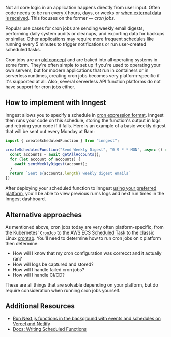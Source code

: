 Not all core logic in an application happens directly from user input. Often code needs to be run every `X` hours, days, or weeks or [when external data is received](/patterns/build-reliable-webhooks). This focuses on the former &mdash; _cron jobs_.

Popular use cases for cron jobs are sending weekly email digests, performing daily system audits or cleanups, and exporting data for backups or similar. Other applications may require more frequent schedules like running every 5 minutes to trigger notifications or run user-created scheduled tasks.

Cron jobs are an [old concept](https://en.wikipedia.org/wiki/Cron) and are baked into all operating systems in some form. They're often simple to set up if you're used to operating your own servers, but for modern applications that run in containers or in serverless runtimes, creating cron jobs becomes very platform-specific if it's supported at all. Also, several serverless API function platforms do not have support for cron jobs either.

## How to implement with Inngest

Inngest allows you to specify a schedule in [cron expression format](https://crontab.guru/). Inngest then runs your code on this schedule, storing the function's output in logs and retrying your code if it fails. Here is an example of a basic weekly digest that will be sent out every Monday at 9am:

```js
import { createScheduledFunction } from "inngest";

createScheduledFunction("Send Weekly Digest", "0 9 * * MON", async () => {
  const accounts = await getAllAccounts();
  for (let account of accounts) {
    await sentWeeklyDigest(account);
  }
  return `Sent ${accounts.length} weekly digest emails`
})
```

After deploying your scheduled function to Inngest [using your preferred platform](/docs/deploy?ref=patterns), you'll be able to view previous run's logs and next run times in the Inngest dashboard.

## Alternative approaches

As mentioned above, cron jobs today are very often platform-specific, from the Kubernetes' [`CronJob`](https://kubernetes.io/docs/concepts/workloads/controllers/cron-jobs/) to the AWS ECS [Scheduled Task](https://docs.aws.amazon.com/AmazonECS/latest/developerguide/scheduled_tasks.html) to the classic Linux [crontab](https://opensource.com/article/17/11/how-use-cron-linux). You'll need to determine how to run cron jobs on `X` platform then determine:

- How will I know that my cron configuration was correcct and it actually ran?
- How will logs be captured and stored?
- How will I handle failed cron jobs?
- How will I handle CI/CD?

These are all things that are solvable depending on your platform, but do require consideration when running cron jobs yourself.

## Additional Resources

* [Run Next.js functions in the background with events and schedules on Vercel and Netlify](/blog/run-nextjs-functions-in-the-background?ref=patterns)
* [Docs: Writing Scheduled Functions](/docs/functions?ref=patterns#writing-a-scheduled-function)
